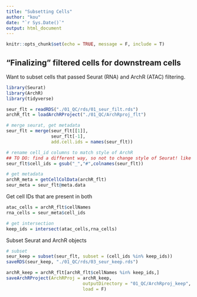 ```yaml
---
title: "Subsetting Cells"
author: "kou"
date: "`r Sys.Date()`"
output: html_document
---
```


```r
knitr::opts_chunk$set(echo = TRUE, message = F, include = T)
```

## "Finalizing" filtered cells for downstream cells
Want to subset cells that passed Seurat (RNA) and ArchR (ATAC) filtering.
```r
library(Seurat)
library(ArchR)
library(tidyverse)
```

```r
seur_flt = readRDS("./01_QC/rds/01_seur_filt.rds")
archR_flt = loadArchRProject("./01_QC/ArchRproj_flt")

# merge seurat, get metadata
seur_flt = merge(seur_flt[[1]], 
                 seur_flt[-1],
                 add.cell.ids = names(seur_flt))

# rename cell_id columns to match style of ArchR
## TO DO: find a different way, so not to change style of Seurat! like get indeces
seur_flt$cell_ids = gsub("_","#",colnames(seur_flt))

# get metadata
archR_meta = getCellColData(archR_flt)
seur_meta = seur_flt@meta.data
```

Get cell IDs that are present in both
```r
atac_cells = archR_flt$cellNames
rna_cells = seur_meta$cell_ids

# get intersection
keep_ids = intersect(atac_cells,rna_cells)
```

Subset Seurat and ArchR objects
```r
# subset
seur_keep = subset(seur_flt, subset = (cell_ids %in% keep_ids))
saveRDS(seur_keep, "./01_QC/rds/03_seur_keep.rds")

archR_keep = archR_flt[archR_flt$cellNames %in% keep_ids,]
saveArchRProject(ArchRProj = archR_keep, 
                             outputDirectory = "01_QC/ArchRproj_keep", 
                             load = F)
```


